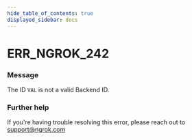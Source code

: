 ```yaml
---
hide_table_of_contents: true
displayed_sidebar: docs
---
```



# ERR_NGROK_242

### Message

The ID `VAL` is not a valid Backend ID.

### Further help

If you're having trouble resolving this error, please reach out to [support@ngrok.com](mailto:support@ngrok.com?subject=Help%20with%20ERR_NGROK_242)

<ErrorDetails error="err_ngrok_242" />

